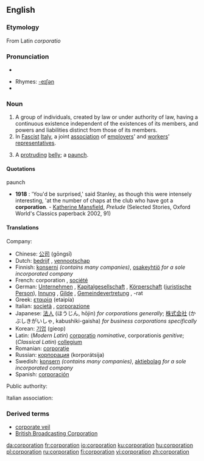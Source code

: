 {{wikipedia}}
==English==

===Etymology===
From Latin ''corporatio''

===Pronunciation===
*{{audio|en-us-corporation.ogg|Audio (US)}}

*Rhymes: [[Rhymes:English:-eɪʃǝn|-eɪʃǝn]]
*{{IPA|/'kɔːpoˈreɪʃn/}}

===Noun===
{{en-noun}}
#A group of individuals, created by law or under authority of law, having a continuous existence independent of the existences of its members, and powers and liabilities distinct from those of its members.
#In [[Fascist]] [[Italy]], a joint [[association]] of [[employers]]' and [[workers]]' [[representatives]].
# {{slang}} A [[protruding]] [[belly]]; a [[paunch]].


====Quotations====
;paunch
*'''1918''' : 'You'd be surprised,' said Stanley, as though this were intensely interesting, 'at the number of chaps at the club who have got a '''corporation'''. - [[w:Katherine Mansfield|Katherine Mansfield]], ''Prelude'' (Selected Stories, Oxford World's Classics paperback 2002, 91)

====Translations====
Company:

*Chinese: [[公司]] (gōngsī)
*Dutch: [[bedrijf]] {{n}}, [[vennootschap]] {{n}}
*Finnish: [[konserni]] ''(contains many companies)'', [[osakeyhtiö]] ''for a sole incorporated company''
*French: corporation {{f}}, [[société]] {{f}}
*German: [[Unternehmen]] {{n}}, [[Kapitalgesellschaft]] {{f}}, [[Körperschaft]] {{f}} ([[juristische Person]]), [[Innung]] {{f}}, [[Gilde]] {{f}}, [[Gemeindevertretung]] {{f}}, -rat {{m}}  
*Greek: [[εταιρία]] (etaipía) {{f}}
*Italian: [[società]] {{f}}, [[corporazione]] {{f}}
*Japanese: [[法人]] (ほうじん, hōjin) ''for corporations generally''; [[株式会社]] (かぶしきがいしゃ, kabushiki-gaisha) ''for business corporations specifically''
*Korean: [[기업]] (gieop)
*Latin: (''Modern Latin'') [[corporatio]] {{f}} ''nominative'', corporationis ''genitive''; (''Classical Latin'') [[collegium]] {{n}}
*Romanian: [[corporaţie]] {{f}}
*Russian: [[корпорация]] (korporátsija) {{f}}
*Swedish: [[konsern]] ''(contains many companies)'', [[aktiebolag]] ''for a sole incorporated company''
*Spanish: [[corporación]] {{f}}

Public authority:

Italian association:

===Derived terms===
* [[corporate veil]]
* [[British Broadcasting Corporation]]

[[da:corporation]]
[[fr:corporation]]
[[io:corporation]]
[[ku:corporation]]
[[hu:corporation]]
[[pl:corporation]]
[[ru:corporation]]
[[fi:corporation]]
[[vi:corporation]]
[[zh:corporation]]